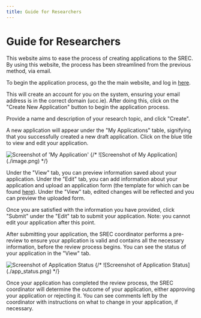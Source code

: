 ```yaml
---
title: Guide for Researchers
---
```



# Guide for Researchers

This website aims to ease the process of creating applications to the SREC.
By using this website, the process has been streamlined from the previous 
method, via email. 

To begin the application process, go the the main website, 
and log in <a href="/login" target="_blank">here</a>.

This will create an account for you on the system, ensuring your email 
address is in the correct domain (ucc.ie). After doing this, click on the 
"Create New Application" button to begin the application process.

Provide a name and description of your research topic, and click "Create".

A new application will appear under the "My Applications" table, signifying 
that you successfully created a new draft application. Click on the blue 
title to view and edit your application.

<Bleed>
    <img style={{margin: "auto"}} src="./image.png" alt="Screenshot of 'My Application'" />
    {/* ![Screenshot of My Application](./image.png) */}
</Bleed>

Under the "View" tab, you can preview information saved about your 
application. Under the "Edit" tab, you can add information about your 
application and upload an application form (the template for which can be 
found [here]("")). Under the "View" tab, edited changes will be reflected
and you can preview the uploaded form. 

Once you are satisfied with the information you have provided, click "Submit"
under the "Edit" tab to submit your application. Note: you cannot edit your 
application after this point. 

After submitting your application, the SREC coordinator performs a pre-review 
to ensure your application is valid and contains all the necessary information, 
before the review process begins. You can see the status of your application 
in the "View" tab.

<Bleed>
    <img style={{margin: "auto"}} src="./app_status.png" alt="Screenshot of Application Status"/>
    {/* ![Screenshot of Application Status](./app_status.png) */}
</Bleed>

Once your application has completed the review process, the SREC coordinator 
will determine the outcome of your application, either approving your application
or rejecting it. You can see comments left by the coordinator with instructions
on what to change in your application, if necessary.
